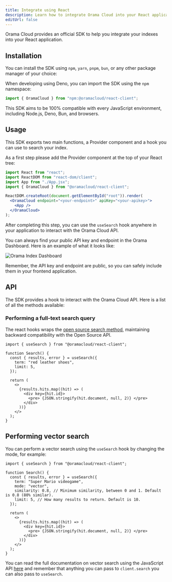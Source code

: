 ```yaml
---
title: Integrate using React
description: Learn how to integrate Orama Cloud into your React application.
editUrl: false
---
```



Orama Cloud provides an official SDK to help you integrate your indexes into your React application.

## Installation

You can install the SDK using `npm`, `yarn`, `pnpm`, `bun`, or any other package manager of your choice:

<Install pkg="@oramacloud/react-client" />

When developing using Deno, you can import the SDK using the `npm` namespace:

```typescript copy
import { OramaCloud } from "npm:@oramacloud/react-client";
```

This SDK aims to be 100% compatible with every JavaScript environment, including Node.js, Deno, Bun, and browsers.

## Usage

This SDK exports two main functions, a Provider component and a hook you can use to search your index.

As a first step please add the Provider component at the top of your React tree:

```jsx
import React from "react";
import ReactDOM from "react-dom/client";
import App from "./App.jsx";
import { OramaCloud } from "@oramacloud/react-client";

ReactDOM.createRoot(document.getElementById("root")).render(
  <OramaCloud endpoint="<your-endpoint>" apiKey="<your-apikey>">
    <App />
  </OramaCloud>
);
```

After completing this step, you can use the `useSearch` hook anywhere in your application to interact with the Orama Cloud API.

You can always find your public API key and endpoint in the Orama Dashboard. Here is an example of what it looks like:

<img
  src='/cloud/guides/javascript-sdk/orama-api-key.png'
  alt='Orama Index Dashboard'
/>

Remember, the API key and endpoint are public, so you can safely include them in your frontend application.

## API

The SDK provides a hook to interact with the Orama Cloud API. Here is a list of all the methods available:

### Performing a full-text search query

The react hooks wraps the [open source search method](/open-source/usage/search/introduction), maintaining backward compatibility with the Open Source API.

```tsx copy
import { useSearch } from "@oramacloud/react-client";

function Search() {
  const { results, error } = useSearch({
    term: "red leather shoes",
    limit: 5,
  });

  return (
    <>
      {results.hits.map((hit) => (
        <div key={hit.id}>
          <pre> {JSON.stringify(hit.document, null, 2)} </pre>
        </div>
      ))}
    </>
  );
}
```

## Performing vector search

You can perform a vector search using the `useSearch` hook by changing the mode, for example:

```tsx copy
import { useSearch } from "@oramacloud/react-client";

function Search() {
  const { results, error } = useSearch({
    term: "Super Mario videogame",
    mode: "vector",
    similarity: 0.8, // Minimum similarity, between 0 and 1. Default is 0.8 (80% similar).
    limit: 5, // How many results to return. Default is 10.
  });

  return (
    <>
      {results.hits.map((hit) => (
        <div key={hit.id}>
          <pre> {JSON.stringify(hit.document, null, 2)} </pre>
        </div>
      ))}
    </>
  );
}
```

You can read the full documentation on vector search using the JavaScript API [here](/cloud/performing-search/vector-search) and remember that anything you can pass to `client.search` you can also pass to `useSearch`.
